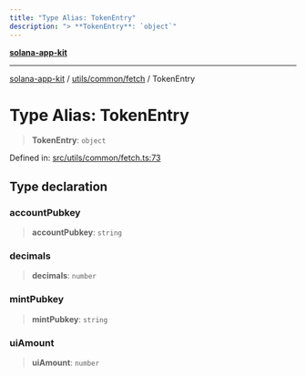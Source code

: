 ```yaml
---
title: "Type Alias: TokenEntry"
description: "> **TokenEntry**: `object`"
---
```


[**solana-app-kit**](../../../../README.mdx)

***

[solana-app-kit](../../../../README.mdx) / [utils/common/fetch](../README.mdx) / TokenEntry

# Type Alias: TokenEntry

> **TokenEntry**: `object`

Defined in: [src/utils/common/fetch.ts:73](https://github.com/SendArcade/solana-social-starter/blob/b27156124ee1831d644b1af765e8d55a2885cd4f/src/utils/common/fetch.ts#L73)

## Type declaration

### accountPubkey

> **accountPubkey**: `string`

### decimals

> **decimals**: `number`

### mintPubkey

> **mintPubkey**: `string`

### uiAmount

> **uiAmount**: `number`

